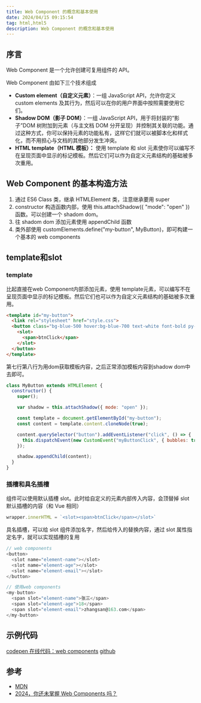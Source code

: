 ```yaml
---
title: Web Component 的概念和基本使用
date: 2024/04/15 09:15:54
tag: html,html5
description: Web Component 的概念和基本使用
---
```


## 序言

Web Component 是一个允许创建可复用组件的 API。

Web Component 由如下三个技术组成

- **Custom element（自定义元素）**：一组 JavaScript API，允许你定义 custom elements 及其行为，然后可以在你的用户界面中按照需要使用它们。
- **Shadow DOM（影子 DOM）**：一组 JavaScript API，用于将封装的“影子”DOM 树附加到元素（与主文档 DOM 分开呈现）并控制其关联的功能。通过这种方式，你可以保持元素的功能私有，这样它们就可以被脚本化和样式化，而不用担心与文档的其他部分发生冲突。
- **HTML template（HTML 模板）：** 使用 template 和 slot 元素使你可以编写不在呈现页面中显示的标记模板。然后它们可以作为自定义元素结构的基础被多次重用。

## Web Component 的基本构造方法

1. 通过 ES6 Class 类，继承 HTMLElement 类，注意继承要用 super
2. constructor 构造函数内部，使用 this.attachShadow(\{ "mode": "open" })函数。可以创建一个 shadom dom。
3. 往 shadom dom 添加元素使用 appendChild 函数
4. 类外部使用 customElements.define("my-button", MyButton)，即可构建一个基本的 web components

## template和slot
### template
比起直接在web Component内部添加元素，使用 template元素，可以编写不在呈现页面中显示的标记模板。然后它们也可以作为自定义元素结构的基础被多次重用。
``` html
<template id="my-button">
  <link rel="stylesheet" href="style.css">
  <button class="bg-blue-500 hover:bg-blue-700 text-white font-bold py-2 px-4 rounded">
    <slot>
      <span>btnClick</span>
    </slot>
  </button>
</template>
```
第七行第八行为用dom获取模板内容，之后正常添加模板内容到shadow dom中去即可。
```js showLineNumbers {7,8}
class MyButton extends HTMLElement {
  constructor() {
    super();

    var shadow = this.attachShadow({ mode: "open" });

    const template = document.getElementById("my-button");
    const content = template.content.cloneNode(true);

    content.querySelector("button").addEventListener("click", () => {
      this.dispatchEvent(new CustomEvent("myButtonClick", { bubbles: true }));
    });

    shadow.appendChild(content);
  }
}
```

### 插槽和具名插槽
组件可以使用默认插槽 slot。此时给自定义的元素内部传入内容，会顶替掉 slot 默认插槽的内容（和 Vue 相同）

```js
wrapper.innerHTML = `<slot><span>btnClick</span></slot>`
```

具名插槽，可以给 slot 组件添加名字，然后给传入的替换内容，通过 slot 属性指定名字，就可以实现插槽的复用

```js
// web components
<button>
  <slot name="element-name"></slot>
  <slot name="element-age"></slot>
  <slot name="element-email"></slot>
</button>
```

```js
// 使用web components
<my-button>
  <span slot="element-name">张三</span>
  <span slot="element-age">18</span>
  <span slot="element-email">zhangsan@163.com</span>
</my-button>
```

## 示例代码

[codepen 在线代码：web components](https://codepen.io/zhangwh754/pen/oNOMPvG)
[github](https://github.com/zhangwh754/web-components-demos)

## 参考

- [MDN](https://developer.mozilla.org/zh-CN/docs/Web/API/Web_components)
- [2024，你还未掌握 Web Components 吗？](https://juejin.cn/post/7350502488493867042?searchId=2024041309472230C690E47A47CB5EF2AC)
